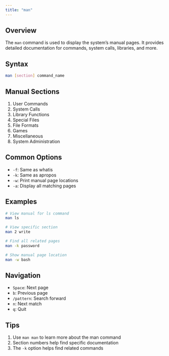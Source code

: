 ```yaml
---
title: "man"
---
```


## Overview

The `man` command is used to display the system's manual pages. It provides detailed documentation for commands, system calls, libraries, and more.

## Syntax

```bash
man [section] command_name
```

## Manual Sections

1. User Commands
2. System Calls
3. Library Functions
4. Special Files
5. File Formats
6. Games
7. Miscellaneous
8. System Administration

## Common Options

- `-f`: Same as whatis
- `-k`: Same as apropos
- `-w`: Print manual page locations
- `-a`: Display all matching pages

## Examples

```bash
# View manual for ls command
man ls

# View specific section
man 2 write

# Find all related pages
man -k password

# Show manual page location
man -w bash
```

## Navigation

- `Space`: Next page
- `b`: Previous page
- `/pattern`: Search forward
- `n`: Next match
- `q`: Quit

## Tips

1. Use `man man` to learn more about the man command
2. Section numbers help find specific documentation
3. The `-k` option helps find related commands

